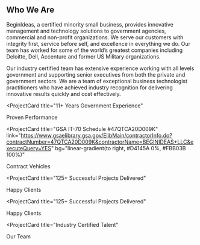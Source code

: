 ## Who We Are

BeginIdeas, a certified minority small business, provides innovative management and technology solutions to government agencies, commercial and non-profit organizations.  We serve our customers with integrity first, service before self, and excellence in everything we do. Our team has worked for some of the world’s greatest companies including Deloitte, Dell, Accenture and former US Military organizations.

Our industry certified  team has extensive experience working with all levels government and supporting senior executives from both the private and government sectors. We are a team of exceptional business technologist practitioners who have achieved industry recognition for delivering innovative results quickly and cost effectively.

<ProjectCard
  title="11+ Years Government Experience"
>
  Proven Performance
</ProjectCard>

<ProjectCard
  title="GSA IT-70 Schedule #47QTCA20D009K"
  link="https://www.gsaelibrary.gsa.gov/ElibMain/contractorInfo.do?contractNumber=47QTCA20D009K&contractorName=BEGINIDEAS+LLC&executeQuery=YES"
  bg="linear-gradient(to right, #D4145A 0%, #FBB03B 100%)"
>
  Contract Vehicles
</ProjectCard>

<ProjectCard
  title="125+ Successful Projects Delivered"
>
  Happy Clients 
</ProjectCard>

<ProjectCard
  title="125+ Successful Projects Delivered"
>
  Happy Clients 
</ProjectCard>

<ProjectCard
  title="Industry Certified Talent"
>
  Our Team
</ProjectCard>


